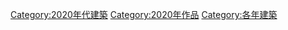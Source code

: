 {{Commonscat|Built in 2020}}

[[Category:2020年代建築|Category:2020年代建築]]
[[Category:2020年作品|Category:2020年作品]]
[[Category:各年建築|Category:各年建築]]